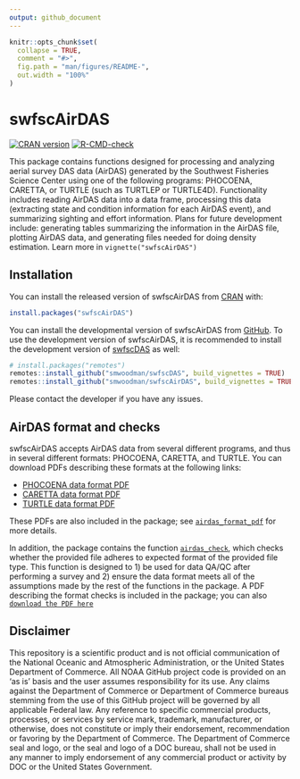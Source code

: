 ```yaml
---
output: github_document
---
```


<!-- README.md is generated from README.Rmd. Please edit that file -->

```r
knitr::opts_chunk$set(
  collapse = TRUE,
  comment = "#>",
  fig.path = "man/figures/README-",
  out.width = "100%"
)
```

# swfscAirDAS

<!-- badges: start -->
[![CRAN version](http://www.r-pkg.org/badges/version/swfscAirDAS)](https://cran.r-project.org/package=swfscAirDAS)
[![R-CMD-check](https://github.com/smwoodman/swfscAirDAS/workflows/R-CMD-check/badge.svg)](https://github.com/smwoodman/swfscAirDAS/actions)
<!-- [![Travis build status](https://travis-ci.com/smwoodman/swfscAirDAS.svg?branch=master)](https://travis-ci.com/smwoodman/swfscAirDAS) -->
<!-- [![AppVeyor build status](https://ci.appveyor.com/api/projects/status/github/smwoodman/swfscAirDAS?branch=master&svg=true)](https://ci.appveyor.com/project/smwoodman/swfscAirDAS) -->
<!-- badges: end -->

This package contains functions designed for processing and analyzing aerial survey DAS data (AirDAS) generated by the Southwest Fisheries Science Center using one of the following programs: PHOCOENA, CARETTA, or TURTLE (such as TURTLEP or TURTLE4D). Functionality includes reading AirDAS data into a data frame, processing this data (extracting state and condition information for each AirDAS event), and summarizing sighting and effort information. Plans for future development include: generating tables summarizing the information in the AirDAS file, plotting AirDAS data, and generating files needed for doing density estimation. Learn more in `vignette("swfscAirDAS")`

## Installation

You can install the released version of swfscAirDAS from [CRAN](https://CRAN.R-project.org) with:

```r
install.packages("swfscAirDAS")
```

You can install the developmental version of swfscAirDAS from [GitHub](https://github.com/). To use the development version of swfscAirDAS, it is recommended to install the development version of [swfscDAS](https://smwoodman.github.io/swfscDAS/index.html) as well:

```r
# install.packages("remotes")
remotes::install_github("smwoodman/swfscDAS", build_vignettes = TRUE)
remotes::install_github("smwoodman/swfscAirDAS", build_vignettes = TRUE)
```

Please contact the developer if you have any issues.

## AirDAS format and checks

swfscAirDAS accepts AirDAS data from several different programs, and thus in several different formats: PHOCOENA, CARETTA, and TURTLE. You can download PDFs describing these formats at the following links:

* [PHOCOENA data format PDF](https://github.com/smwoodman/swfscAirDAS/blob/master/inst/AirDAS_Format_PHOCOENA.pdf)
* [CARETTA data format PDF](https://github.com/smwoodman/swfscAirDAS/blob/master/inst/AirDAS_Format_CARETTA.pdf)
* [TURTLE data format PDF](https://github.com/smwoodman/swfscAirDAS/blob/master/inst/AirDAS_Format_TURTLE.pdf)

These PDFs are also included in the package; see [`airdas_format_pdf`](https://smwoodman.github.io/swfscAirDAS/reference/airdas_format_pdf.html) for more details.

In addition, the package contains the function [`airdas_check`](https://smwoodman.github.io/swfscAirDAS/reference/airdas_check.html), which checks whether the provided file adheres to expected format of the provided file type. This function is designed to 1) be used for data QA/QC after performing a survey and 2) ensure the data format meets all of the assumptions made by the rest of the functions in the package. A PDF describing the format checks is included in the package; you can also [`download the PDF here`](https://github.com/smwoodman/swfscAirDAS/blob/master/inst/AirDAS_check.pdf)

## Disclaimer

This repository is a scientific product and is not official communication of the National Oceanic and Atmospheric Administration, or the United States Department of Commerce. All NOAA GitHub project code is provided on an 'as is' basis and the user assumes responsibility for its use. Any claims against the Department of Commerce or Department of Commerce bureaus stemming from the use of this GitHub project will be governed by all applicable Federal law. Any reference to specific commercial products, processes, or services by service mark, trademark, manufacturer, or otherwise, does not constitute or imply their endorsement, recommendation or favoring by the Department of Commerce. The Department of Commerce seal and logo, or the seal and logo of a DOC bureau, shall not be used in any manner to imply endorsement of any commercial product or activity by DOC or the United States Government.
